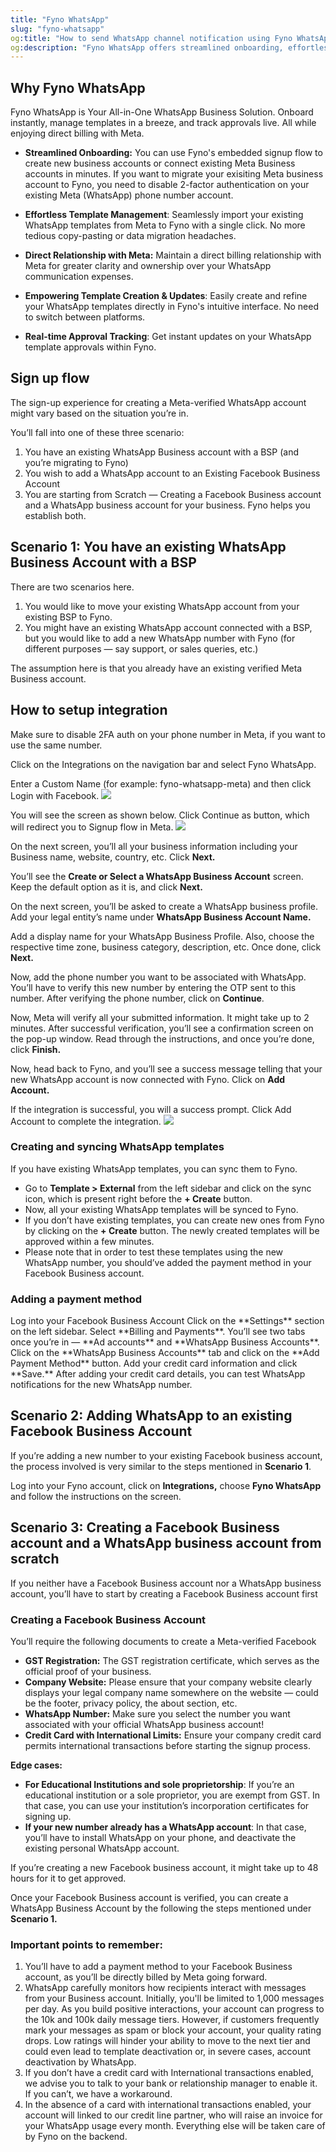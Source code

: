 ```yaml
---
title: "Fyno WhatsApp"
slug: "fyno-whatsapp"
og:title: "How to send WhatsApp channel notification using Fyno WhatsApp | Fyno Documentation"
og:description: "Fyno WhatsApp offers streamlined onboarding, effortless template management, and a direct billing relationship with Meta for WhatsApp communication expenses. To set up the integration, enter a custom name, login with Facebook, complete the embedded sign-up flow, and disable 2FA authentication on your Meta phone number if necessary."
---
```


## Why Fyno WhatsApp

Fyno WhatsApp is Your All-in-One WhatsApp Business Solution. Onboard instantly, manage templates in a breeze, and track approvals live. All while enjoying direct billing with Meta.

- **Streamlined Onboarding:** You can use Fyno's embedded signup flow to create new business accounts or connect existing Meta Business accounts in minutes. If you want to migrate your exisiting Meta business account to Fyno, you need to disable 2-factor authentication on your existing Meta (WhatsApp) phone number account.

- **Effortless Template Management**: Seamlessly import your existing WhatsApp templates from Meta to Fyno with a single click. No more tedious copy-pasting or data migration headaches.

- **Direct Relationship with Meta:** Maintain a direct billing relationship with Meta for greater clarity and ownership over your WhatsApp communication expenses.

- **Empowering Template Creation & Updates**: Easily create and refine your WhatsApp templates directly in Fyno's intuitive interface. No need to switch between platforms.

- **Real-time Approval Tracking**: Get instant updates on your WhatsApp template approvals within Fyno.

## Sign up flow

The sign-up experience for creating a Meta-verified WhatsApp account might vary based on the situation you’re in.

You’ll fall into one of these three scenario:

1. You have an existing WhatsApp Business account with a BSP (and you’re migrating to Fyno)
2. You wish to add a WhatsApp account to an Existing Facebook Business Account
3. You are starting from Scratch — Creating a Facebook Business account and a WhatsApp business account for your business. Fyno helps you establish both.

## Scenario 1: You have an existing WhatsApp Business Account with a BSP

There are two scenarios here.

1. You would like to move your existing WhatsApp account from your existing BSP to Fyno.
2. You might have an existing WhatsApp account connected with a BSP, but you would like to add a new WhatsApp number with Fyno (for different purposes — say support, or sales queries, etc.)

The assumption here is that you already have an existing verified Meta Business account.

## How to setup integration

<Tip>Make sure to disable 2FA auth on your phone number in Meta, if you want to use the same number.</Tip>

<Steps>

<Step>Click on the Integrations on the navigation bar and select Fyno WhatsApp.</Step>

<Step>Enter a Custom Name (for example: fyno-whatsapp-meta) and then click Login with Facebook. ![](/images/whatsapp_fyno_integration.png)</Step>

<Step>You will see the screen as shown below. Click Continue as button, which will redirect you to Signup flow in Meta. ![](/images/whatsapp_fyno_embedflow.png)</Step>

<Step>On the next screen, you’ll all your business information including your Business name, website, country, etc. Click **Next.**</Step>

<Step>You’ll see the **Create or Select a WhatsApp Business Account** screen. Keep the default option as it is, and click **Next.**</Step>

<Step>On the next screen, you’ll be asked to create a WhatsApp business profile. Add your legal entity’s name under **WhatsApp Business Account Name.**</Step>

<Step>Add a display name for your WhatsApp Business Profile. Also, choose the respective time zone, business category, description, etc. Once done, click **Next.**</Step>

<Step>Now, add the phone number you want to be associated with WhatsApp. You’ll have to verify this new number by entering the OTP sent to this number. After verifying the phone number, click on **Continue**.</Step>

<Step>Now, Meta will verify all your submitted information. It might take up to 2 minutes. After successful verification, you’ll see a confirmation screen on the pop-up window. Read through the instructions, and once you’re done, click **Finish.**</Step>

<Step>Now, head back to Fyno, and you’ll see a success message telling that your new WhatsApp account is now connected with Fyno. Click on **Add Account.**</Step>

<Step>If the integration is successful, you will a success prompt. Click Add Account to complete the integration. ![](/images/whatsapp_fyno_config.png)</Step>

</Steps>

### Creating and syncing WhatsApp templates

If you have existing WhatsApp templates, you can sync them to Fyno.

- Go to **Template > External** from the left sidebar and click on the sync icon, which is present right before the **+ Create** button.
- Now, all your existing WhatsApp templates will be synced to Fyno.
- If you don’t have existing templates, you can create new ones from Fyno by clicking on the **+ Create** button. The newly created templates will be approved within a few minutes.
- Please note that in order to test these templates using the new WhatsApp number, you should’ve added the payment method in your Facebook Business account.

### **Adding a payment method**

<Steps>
  <Step>Log into your Facebook Business Account</Step>
  <Step>Click on the **Settings** section on the left sidebar.</Step>
  <Step>Select **Billing and Payments**. You’ll see two tabs once you’re in — **Ad accounts** and **WhatsApp Business Accounts**.</Step>
  <Step>Click on the **WhatsApp Business Accounts** tab and click on the **Add Payment Method** button.</Step>
  <Step>Add your credit card information and click **Save.**</Step>
  <Step>After adding your credit card details, you can test WhatsApp notifications for the new WhatsApp number.</Step>
</Steps>

## Scenario 2: Adding WhatsApp to an existing Facebook Business Account

If you’re adding a new number to your existing Facebook business account, the process involved is very similar to the steps mentioned in **Scenario 1**.

Log into your Fyno account, click on **Integrations,** choose **Fyno WhatsApp** and follow the instructions on the screen.

## **Scenario 3: Creating a Facebook Business account and a WhatsApp business account from scratch**

If you neither have a Facebook Business account nor a WhatsApp business account, you’ll have to start by creating a Facebook Business account first

### Creating a Facebook Business Account

You’ll require the following documents to create a Meta-verified Facebook

- **GST Registration:** The GST registration certificate, which serves as the official proof of your business.
- **Company Website:** Please ensure that your company website clearly displays your legal company name somewhere on the website — could be the footer, privacy policy, the about section, etc.
- **WhatsApp Number:** Make sure you select the number you want associated with your official WhatsApp business account!
- **Credit Card with International Limits:** Ensure your company credit card permits international transactions before starting the signup process.

**Edge cases:**

- **For Educational Institutions and sole proprietorship**: If you’re an educational institution or a sole proprietor, you are exempt from GST. In that case, you can use your institution’s incorporation certificates for signing up.
- **If your new number already has a WhatsApp account**: In that case, you’ll have to install WhatsApp on your phone, and deactivate the existing personal WhatsApp account.

If you’re creating a new Facebook business account, it might take up to 48 hours for it to get approved.

Once your Facebook Business account is verified, you can create a WhatsApp Business Account by the following the steps mentioned under **Scenario 1.**

### Important points to remember:

1. You’ll have to add a payment method to your Facebook Business account, as you’ll be directly billed by Meta going forward.
2. WhatsApp carefully monitors how recipients interact with messages from your Business account. Initially, you'll be limited to 1,000 messages per day. As you build positive interactions, your account can progress to the 10k and 100k daily message tiers. However, if customers frequently mark your messages as spam or block your account, your quality rating drops. Low ratings will hinder your ability to move to the next tier and could even lead to template deactivation or, in severe cases, account deactivation by WhatsApp.
3. If you don’t have a credit card with International transactions enabled, we advise you to talk to your bank or relationship manager to enable it. If you can’t, we have a workaround.
4. In the absence of a card with international transactions enabled, your account will linked to our credit line partner, who will raise an invoice for your WhatsApp usage every month. Everything else will be taken care of by Fyno on the backend.
